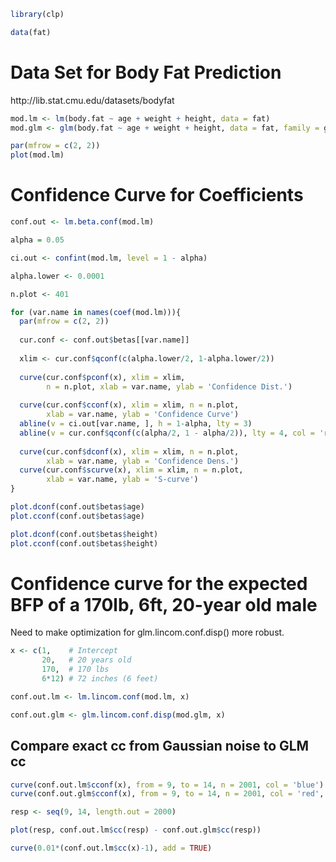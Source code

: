 ```r
library(clp)

data(fat)
```


# Data Set for Body Fat Prediction

http://lib.stat.cmu.edu/datasets/bodyfat

```r
mod.lm <- lm(body.fat ~ age + weight + height, data = fat)
mod.glm <- glm(body.fat ~ age + weight + height, data = fat, family = gaussian)

par(mfrow = c(2, 2))
plot(mod.lm)

```

# Confidence Curve for Coefficients

```r
conf.out <- lm.beta.conf(mod.lm)

alpha = 0.05

ci.out <- confint(mod.lm, level = 1 - alpha)

alpha.lower <- 0.0001

n.plot <- 401

for (var.name in names(coef(mod.lm))){
  par(mfrow = c(2, 2))
  
  cur.conf <- conf.out$betas[[var.name]]
  
  xlim <- cur.conf$qconf(c(alpha.lower/2, 1-alpha.lower/2))
  
  curve(cur.conf$pconf(x), xlim = xlim,
        n = n.plot, xlab = var.name, ylab = 'Confidence Dist.')
  
  curve(cur.conf$cconf(x), xlim = xlim, n = n.plot, 
        xlab = var.name, ylab = 'Confidence Curve')
  abline(v = ci.out[var.name, ], h = 1-alpha, lty = 3)
  abline(v = cur.conf$qconf(c(alpha/2, 1 - alpha/2)), lty = 4, col = 'red')
  
  curve(cur.conf$dconf(x), xlim = xlim, n = n.plot, 
        xlab = var.name, ylab = 'Confidence Dens.')
  curve(cur.conf$scurve(x), xlim = xlim, n = n.plot, 
        xlab = var.name, ylab = 'S-curve')
}
```
```r
plot.dconf(conf.out$betas$age)
plot.cconf(conf.out$betas$age)

plot.dconf(conf.out$betas$height)
plot.cconf(conf.out$betas$height)
```


# Confidence curve for the expected BFP of a 170lb, 6ft, 20-year old male

Need to make optimization for glm.lincom.conf.disp() more robust.

```r
x <- c(1,    # Intercept
       20,   # 20 years old
       170,  # 170 lbs
       6*12) # 72 inches (6 feet)

conf.out.lm <- lm.lincom.conf(mod.lm, x)

conf.out.glm <- glm.lincom.conf.disp(mod.glm, x)
```

## Compare exact cc from Gaussian noise to GLM cc

```r
curve(conf.out.lm$cconf(x), from = 9, to = 14, n = 2001, col = 'blue')
curve(conf.out.glm$cconf(x), from = 9, to = 14, n = 2001, col = 'red', lty = 3, add = TRUE)
```

```r
resp <- seq(9, 14, length.out = 2000)

plot(resp, conf.out.lm$cc(resp) - conf.out.glm$cc(resp))

curve(0.01*(conf.out.lm$cc(x)-1), add = TRUE)
```

